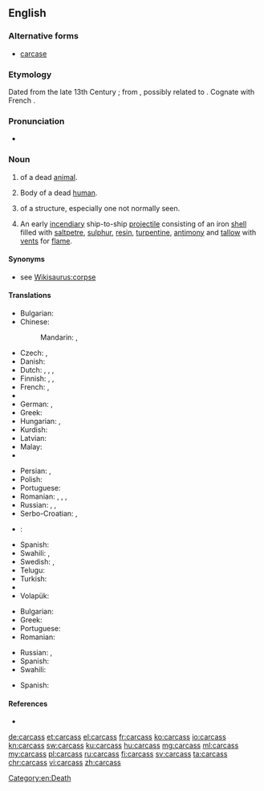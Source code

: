 ==English==

===Alternative forms===
* [[carcase]]

===Etymology===
Dated from the late 13th Century {{C.E.}}; from {{etyl|xno|en}} {{term|sc=polytonic|carcois||lang=fro}}, possibly related to {{etyl|fro|en}} {{term|sc=polytonic|charcois||lang=fro}}. Cognate with French {{term|carcasse|lang=fr}}.

===Pronunciation===
* {{audio|en-us-carcass.ogg|Audio (US)}}

===Noun===
{{en-noun|es}}

# {{l/en|body|Body}} of a dead [[animal]].
# Body of a dead [[human]].
# {{l/en|framework|Framework}} of a structure, especially one not normally seen.
# {{context|nautical|lang=en}} An early [[incendiary]] ship-to-ship [[projectile]] consisting of an iron [[shell]] filled with [[saltpetre]], [[sulphur]], [[resin]], [[turpentine]], [[antimony]] and [[tallow]] with [[vent]]s for [[flame]].

====Synonyms====
* see [[Wikisaurus:corpse]]

====Translations====
{{trans-top|dead animal}}
* Bulgarian: {{t+|bg|леш|m|tr=leš}}
* Chinese:
*: Mandarin: {{t+|cmn|屍體|sc=Hani}}, {{t+|cmn|尸体|tr=shītǐ|sc=Hani}}
* Czech: {{t|cs|zdechlina|f}}, {{t|cs|mrtvola|f}}
* Danish: {{t+|da|kadaver}}
* Dutch: {{t|nl|karkas|n}}, {{t+|nl|kreng|n}}, {{qualifier|when used as [[bait]]}} {{t+|nl|aas|n}}, {{t+|nl|kadaver}}
* Finnish: {{t+|fi|raato}}, {{t+|fi|ruho}}, {{t+|fi|haaska}}
* French: {{t+|fr|carcasse|m}}, {{t+|fr|cadavre|m}}
* {{trreq|ka}}
* German: {{t+|de|Aas}}, {{t+|de|Aase}}
* Greek: {{t+|el|ψοφίμι|n}}
* Hungarian: {{t+|hu|dög}}, {{t+|hu|tetem}}
* Kurdish: {{t+|ku|mirar}}
* Latvian: {{t+|lv|maita|f}}
* Malay: {{t|ms|bangkai}}
* {{trreq|mn}}
{{trans-mid}}
* Persian: {{t+|fa|مردار|tr=mordâr|sc=fa-Arab}}, {{t+|fa|لاش|tr=lâš|sc=fa-Arab}}
* Polish: {{t+|pl|ścierwo|n}}
* Portuguese: {{t+|pt|carcaça}}
* Romanian: {{t+|ro|cadavru|n}}, {{t|ro|corp mort|n}}, {{t+|ro|hoit|n}}, {{t+|ro|stârv|n}}
* Russian: {{t+|ru|туша|f|tr=túša}}, {{qualifier|small animal, bird}} {{t+|ru|тушка|f|tr=túška|sc=Cyrl}}, {{qualifier|inedible}} {{t+|ru|падаль|f|tr=pádal’|sc=Cyrl}}
* Serbo-Croatian: {{t|sh|lešina}}, {{t|sh|truplo}}
* {{ttbc|sl}}: {{qualifier|1,2}}<!-- check senses and remove this --> {{t+|sl|truplo|n}}
* Spanish: {{t+|es|cadáver}}
* Swahili: {{t+|sw|mzoga}}, {{t+|sw|jifu}}
* Swedish: {{t+|sv|as|n}}, {{t+|sv|kadaver|n}}
* Telugu: {{t|te|కళేబరం|tr=kaLaebaraM|sc=Telu}}
* Turkish: {{t+|tr|leş}}
* {{trreq|tyv}}
* Volapük: {{t|vo|nimafun}}
{{trans-bottom}}

{{trans-see|dead human|corpse}}

{{trans-top|frame}}
* Bulgarian: {{t+|bg|арматура|f}}
* Greek: {{t+|el|σκελετός|m|tr=skeletós}}
* Portuguese: {{t+|pt|esqueleto|m}}
* Romanian: {{t+|ro|carcasă|f}}
{{trans-mid}}
* Russian: {{t+|ru|каркас|m|sc=Cyrl|tr=karkás}}, {{t+|ru|остов|m|sc=Cyrl|tr=óstov}}
* Spanish: {{t+|es|carcasa|f}}
* Swahili: {{t|sw|kirimba}}
{{trans-bottom}}

{{trans-top|nautical}}
* Spanish: {{t+|es|carcasa|f}}
{{trans-mid}}
{{trans-bottom}}

====References====
* {{R:Online Etymology Dictionary}}

[[Category:en:Death]]

[[de:carcass]]
[[et:carcass]]
[[el:carcass]]
[[fr:carcass]]
[[ko:carcass]]
[[io:carcass]]
[[kn:carcass]]
[[sw:carcass]]
[[ku:carcass]]
[[hu:carcass]]
[[mg:carcass]]
[[ml:carcass]]
[[my:carcass]]
[[pl:carcass]]
[[ru:carcass]]
[[fi:carcass]]
[[sv:carcass]]
[[ta:carcass]]
[[chr:carcass]]
[[vi:carcass]]
[[zh:carcass]]